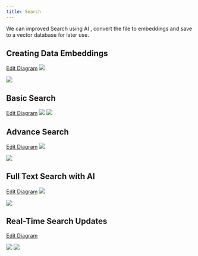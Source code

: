 ```yaml
---
title: Search
---
```

<Note> We can improved Search using AI , convert the file to embeddings and save to a vector database for later use.</Note>

## Creating Data Embeddings
<a href="https://mermaid.live/edit#pako:eNptU11v2jAU_SuWJcRLitqUBOKHSmx0Uh-qdUPdpCovF_sCFomd2Q6MRfz3OV8dNMuD42uf43Pu9XVFuRZIGR2NKqmkY6Qaux3mOGZkLMDsx-fzaJQqi79KVByXErYG8lQR_xVgnOSyAOXIq0UzXP1itHKoBAFLfuL6PR4iPwHfd8BFUfThEPe1QLV4qmHd7DFfoxBSbT3x5WlI-CZM_fOEbvYDudOGLMHBGiymquXUCdw8PPQOGXktMg2iwbWIfsujOnuMrGrPLRIvsR3AQ1ubjLwYzdHaBkOO0u3-67xF31xKfEdXGtXzvco_3ketNkPvCg54ebzTw6xrZou_UlvwvdLHDMUWm2OuJa4K9FmrjTQ5WZW8drYps75m4IvS-fX6g-rVpWZkKW2Rwamnk2c_wPb9PpR2SPQBTXMzAelza-onrd8_Eotg-A7WGZKDhGGONKA5mhyk8B1e1eemtOnulDI_FbiBMnMpTdXZQ6F0enVSnDJnSgxoWQhwfcf3i76n3rS-DCmr6G_KwmQSzZJkFk3DKIniKKAnyu7u4kmYzMLpPJqF89swmZ4D-qfh307m9eo0vp_fx3GcJGGv-CikT4OyDWTWS2ATPrfPtHmt578HRTyj" target="_blank">Edit Diagram</a>
<img className="block dark:hidden" src="https://mermaid.ink/img/pako:eNptk01v4jAQhv-K5XOK2pQE4kMldulKPVTbLequVOUy2ANYTeys7UBZxH9f58MUmuaQeJzn9Tsztg-Ua4GUUYt_a1Qc5xLWBspcEf9UYJzksgLlyItFM5z9YbRyqAQBS_7g8hQPyW_A33pwVlUhHHI_K1SzhwbrR_flEoWQau2FTw9DwS9hmo8X9KPfyJ02ZA4OlmAxV52mKeDq7i5kyMhLVWgQLdcR4Zen-vQYWTQ5dySesz3g0S5NRp6M5mhty5CddJsvM-_oq3OLZ3S1UUHvXT50n726Cn1WsMXz5Z0eVt0oO_7CbcbflN4VKNbYLnNpcdGg71qtpCnJouZNZqu6CD0D35Q-X-8_6F7Takbm0lYF7IOcPPoXrE_7obRDordo2p2JSKit7Z-0_v-OWATDN7AskGwlDGukES3RlCCFP8KHZt2cug2WmFPmhwJXUBcup7k6ehRqpxd7xSlzpsaI1pUAF048ZSsorJ_1h-pV6zJAPqTsQN8pi7NRMsmySTKOkyxJk4juKbu5SUdxNonH02QST6_jbHyM6L9Wfz2aNrPj9HZ6m6ZplsXB8l5IX8fJEdvwsbuI7X08_gefpDLn?type=png)](https://mermaid.live/edit#pako:eNptk01v4jAQhv-K5XOK2pQE4kMldulKPVTbLequVOUy2ANYTeys7UBZxH9f58MUmuaQeJzn9Tsztg-Ua4GUUYt_a1Qc5xLWBspcEf9UYJzksgLlyItFM5z9YbRyqAQBS_7g8hQPyW_A33pwVlUhHHI_K1SzhwbrR_flEoWQau2FTw9DwS9hmo8X9KPfyJ02ZA4OlmAxV52mKeDq7i5kyMhLVWgQLdcR4Zen-vQYWTQ5dySesz3g0S5NRp6M5mhty5CddJsvM-_oq3OLZ3S1UUHvXT50n726Cn1WsMXz5Z0eVt0oO_7CbcbflN4VKNbYLnNpcdGg71qtpCnJouZNZqu6CD0D35Q-X-8_6F7Takbm0lYF7IOcPPoXrE_7obRDordo2p2JSKit7Z-0_v-OWATDN7AskGwlDGukES3RlCCFP8KHZt2cug2WmFPmhwJXUBcup7k6ehRqpxd7xSlzpsaI1pUAF048ZSsorJ_1h-pV6zJAPqTsQN8pi7NRMsmySTKOkyxJk4juKbu5SUdxNonH02QST6_jbHyM6L9Wfz2aNrPj9HZ6m6ZplsXB8l5IX8fJEdvwsbuI7X08_gefpDLn" />

<img className="hidden dark:block" src="https://mermaid.ink/img/pako:eNptU11v2jAU_SuWJcRLitqUBOKHSmx0Uh-qdUPdpCovF_sCFomd2Q6MRfz3OV8dNMuD42uf43Pu9XVFuRZIGR2NKqmkY6Qaux3mOGZkLMDsx-fzaJQqi79KVByXErYG8lQR_xVgnOSyAOXIq0UzXP1itHKoBAFLfuL6PR4iPwHfd8BFUfThEPe1QLV4qmHd7DFfoxBSbT3x5WlI-CZM_fOEbvYDudOGLMHBGiymquXUCdw8PPQOGXktMg2iwbWIfsujOnuMrGrPLRIvsR3AQ1ubjLwYzdHaBkOO0u3-67xF31xKfEdXGtXzvco_3ketNkPvCg54ebzTw6xrZou_UlvwvdLHDMUWm2OuJa4K9FmrjTQ5WZW8drYps75m4IvS-fX6g-rVpWZkKW2Rwamnk2c_wPb9PpR2SPQBTXMzAelza-onrd8_Eotg-A7WGZKDhGGONKA5mhyk8B1e1eemtOnulDI_FbiBMnMpTdXZQ6F0enVSnDJnSgxoWQhwfcf3i76n3rS-DCmr6G_KwmQSzZJkFk3DKIniKKAnyu7u4kmYzMLpPJqF89swmZ4D-qfh307m9eo0vp_fx3GcJGGv-CikT4OyDWTWS2ATPrfPtHmt578HRTyj?type=png)](https://mermaid.live/edit#pako:eNptU11v2jAU_SuWJcRLitqUBOKHSmx0Uh-qdUPdpCovF_sCFomd2Q6MRfz3OV8dNMuD42uf43Pu9XVFuRZIGR2NKqmkY6Qaux3mOGZkLMDsx-fzaJQqi79KVByXErYG8lQR_xVgnOSyAOXIq0UzXP1itHKoBAFLfuL6PR4iPwHfd8BFUfThEPe1QLV4qmHd7DFfoxBSbT3x5WlI-CZM_fOEbvYDudOGLMHBGiymquXUCdw8PPQOGXktMg2iwbWIfsujOnuMrGrPLRIvsR3AQ1ubjLwYzdHaBkOO0u3-67xF31xKfEdXGtXzvco_3ketNkPvCg54ebzTw6xrZou_UlvwvdLHDMUWm2OuJa4K9FmrjTQ5WZW8drYps75m4IvS-fX6g-rVpWZkKW2Rwamnk2c_wPb9PpR2SPQBTXMzAelza-onrd8_Eotg-A7WGZKDhGGONKA5mhyk8B1e1eemtOnulDI_FbiBMnMpTdXZQ6F0enVSnDJnSgxoWQhwfcf3i76n3rS-DCmr6G_KwmQSzZJkFk3DKIniKKAnyu7u4kmYzMLpPJqF89swmZ4D-qfh307m9eo0vp_fx3GcJGGv-CikT4OyDWTWS2ATPrfPtHmt578HRTyj" />


## Basic Search

<a href="https://mermaid.live/edit#pako:eNp1klFrwjAQx79KOBBfVLTaavMgTOpexh42GYPRl7M9Z9CmXZIyu9LvvtQa2RD7kOYuv9z_n1xqSPKUgEOvVwspDGd13-wpoz5n_RTVod80vV4sNX2VJBOKBH4qzGLJ7FegMiIRBUrD3jSp2-yjyqUhmTLU7J221_iWXGFyuIAPReHCWy5atUiEBreoqVvvxtbBcLl0Epyt7V-xJ6q-c3Wp5BYtd1HgVkqLZEOokv1re0ptOvYCWDRa2WInSkpDHc06nL2UpKqOjlbDu0V1kUvn1VX95_Qu_cdvezzOIqGLI1bOgKXLo9GxhAFkpDIUqe1l3W6O4dzHGLidprRDC8YQy8aiWJp8U8kEuFElDaAsUjSut8B3eNQ2a-_7I88zB9kQeA0n4F448udhOPdnnh_6gT-ACvhkEoy8cO7NFv7cW4y9cNYM4Oe8fzxatNlZMF1MgyAIQ89JrlNhcnVVpHP43L3I88NsfgG4UtzE" target="_blank">Edit Diagram</a>
<img className="block dark:hidden" src="https://mermaid.ink/img/pako:eNp1kl1vwiAUhv8KOdfVuNovuDBZU3ez7GIzy5KlN0iPs5mFDmhmZ_zvo1bMFiMXwDk8nPfl4wBCVQgMDH51KAUWNf_QvCklca3l2taibrm05NWgvs4-aCUtyopwQ95wfYmvyZyLzzN437Y-vOaKfEAKbvmaGxzXx35wMFksvAQjSzdq8oj9t9LnSn7RcWcF5qRMLVbItdi-DKc0dmTPgEOL3BXbo-gsjjQZcfLcoe5HusgnN4uaVknv1Vf95_Qm_cfvcDxGitq0O957A47udtaUEgJoUDe8rtxjHYbNJdgtNlgCc9MKN9yBJZTy6FDeWbXqpQBmdYcBdG3FrX9bYBu-My7r7vtdqcZDLgR2gD2wkE7jlNI0jsKYxkkcQA_s7i6ZhjQNoyxOw2wW0ugYwM9p_2yaDdkomWfzJEkoDb3ksqqt0hdFPIVP45c7_bzjL_cK0r0?type=png)](https://mermaid.live/edit#pako:eNp1kl1vwiAUhv8KOdfVuNovuDBZU3ez7GIzy5KlN0iPs5mFDmhmZ_zvo1bMFiMXwDk8nPfl4wBCVQgMDH51KAUWNf_QvCklca3l2taibrm05NWgvs4-aCUtyopwQ95wfYmvyZyLzzN437Y-vOaKfEAKbvmaGxzXx35wMFksvAQjSzdq8oj9t9LnSn7RcWcF5qRMLVbItdi-DKc0dmTPgEOL3BXbo-gsjjQZcfLcoe5HusgnN4uaVknv1Vf95_Qm_cfvcDxGitq0O957A47udtaUEgJoUDe8rtxjHYbNJdgtNlgCc9MKN9yBJZTy6FDeWbXqpQBmdYcBdG3FrX9bYBu-My7r7vtdqcZDLgR2gD2wkE7jlNI0jsKYxkkcQA_s7i6ZhjQNoyxOw2wW0ugYwM9p_2yaDdkomWfzJEkoDb3ksqqt0hdFPIVP45c7_bzjL_cK0r0" />
<img className="hidden dark:block" src="https://mermaid.ink/img/pako:eNp1klFrwjAQx79KOJC-qGi11eZBmNS9jD1sMgajL2d7zqCmXZIyu9LvvtSa4RD7kOYuv9z_n1xqSPOMgEOvVwspDGe1Z3Z0JI8zL0O195qm10ukpq-SZEqxwE-Fx0Qy-xWojEhFgdKwN03qNvuocmlIZgw1e6fNX3xLLjHdX8CHonDhLRcvWyRGgxvU1K13Y-tgsFg4Cc5W9q_YE1XfubpUcouWuyhwK6VFuiZU6e61PaU2HXsBLBovbbETpaWhjmYdzl5KUlVHx8vB3aK6yKXz6qr-c3qXvvLbHo-zWOjigJUzYOnyYHQioQ9HUkcUme1l3W5O4NzHBLidZrRFCyaQyMaiWJp8XckUuFEl9aEsMjSuty5pr_sjz69D4DWcgPvRMJhF0SyY-kEUhEEfKuDjcTj0o5k_nQczfz7yo2nTh5_z_tFw3man4WQ-CcMwinynuMqEyRXwLR60laBz-Nw9yPO7bH4B2ofceQ?type=png)](https://mermaid.live/edit#pako:eNp1klFrwjAQx79KOJC-qGi11eZBmNS9jD1sMgajL2d7zqCmXZIyu9LvvtSa4RD7kOYuv9z_n1xqSPOMgEOvVwspDGe1Z3Z0JI8zL0O195qm10ukpq-SZEqxwE-Fx0Qy-xWojEhFgdKwN03qNvuocmlIZgw1e6fNX3xLLjHdX8CHonDhLRcvWyRGgxvU1K13Y-tgsFg4Cc5W9q_YE1XfubpUcouWuyhwK6VFuiZU6e61PaU2HXsBLBovbbETpaWhjmYdzl5KUlVHx8vB3aK6yKXz6qr-c3qXvvLbHo-zWOjigJUzYOnyYHQioQ9HUkcUme1l3W5O4NzHBLidZrRFCyaQyMaiWJp8XckUuFEl9aEsMjSuty5pr_sjz69D4DWcgPvRMJhF0SyY-kEUhEEfKuDjcTj0o5k_nQczfz7yo2nTh5_z_tFw3man4WQ-CcMwinynuMqEyRXwLR60laBz-Nw9yPO7bH4B2ofceQ" />



## Advance Search
<a href="https://mermaid.live/edit#pako:eNp9klFrwjAQx79KOBBfVLTaavMgKHVve9hkDEZfzuacRZt2STp0pd99qTXOIdiHNHf53f_-4VJBkgsCDp1OlcrUcFZ1zY4y6nLWFaj23brudGKp6askmVCU4qfCLJbMfgUqkyZpgdKwN03qPvukcmlICoaavdPmGt-TS0z2F3BRFC6856Jlg0RocIOa2vN2bRz053PXgrOV_Su2EN9ojQv2UpI6tahjLH5pxK_cmlAlu9fmvtq0-IWxdLS0skdKSkN_wm3FrX607D-S1kUunXen_c_5o4Ib782NOYtSXRzw5GxYujwYHUvoQUYqw1TY8VZNcQzn0cbA7VbQFi0YQyxri2Jp8vVJJsCNKqkHZSHQuHED3-JB26wdwUeeZw6yIfAKjsC9cOBPw3DqTzw_9AO_Byfgo1Ew8MKpN5n5U2829MJJ3YOfc_1wMGuyk2A8GwdBEIaea7kSqcnVtSOdw-f2kZ7fav0L8aHj-w" target="_blank">Edit Diagram</a>
<img className="block dark:hidden" src="https://mermaid.ink/img/pako:eNp9kk1vwjAMhv9K5HNBrPSD5oBEVXbbYUPTpKkX05hRjaZdkk50iP--lBLGhEQPaew8fv1GzgGKWhBw0PTVkiwoK_FDYZVLZr8GlSmLskFp2KsmdZt9VLU0JAVDzd5ofYlvyRSLzzO4aBoX3nJZ2iMZGlyjpuF8WHsHo_ncteBsaf-KLcQ3WuOCPbekugF1jMXPjfiFWxGqYvvS31ebAT8zls5SK7unojX0JzxUXOtn6eietG5q6bw77X_O7xVcee9vzFlW6maHnbNh6XZndC7Bg4pUhaWw8zv0xTmYLVWUA7dbQRu0YA65PFoUW1OvOlkAN6olD9pGoHHjBr7BnbZZO4L3uq4cZEPgB9gD95NxGCdJHAZ-mIRR6EEH_OEhGvtJ7AezMPZnEz8Jjh78nOon41mfDaLpbBpFUZL4ruVSlKZWl450Cp-GV3h6jMdfcdTZ9A?type=png)](https://mermaid.live/edit#pako:eNp9kk1vwjAMhv9K5HNBrPSD5oBEVXbbYUPTpKkX05hRjaZdkk50iP--lBLGhEQPaew8fv1GzgGKWhBw0PTVkiwoK_FDYZVLZr8GlSmLskFp2KsmdZt9VLU0JAVDzd5ofYlvyRSLzzO4aBoX3nJZ2iMZGlyjpuF8WHsHo_ncteBsaf-KLcQ3WuOCPbekugF1jMXPjfiFWxGqYvvS31ebAT8zls5SK7unojX0JzxUXOtn6eietG5q6bw77X_O7xVcee9vzFlW6maHnbNh6XZndC7Bg4pUhaWw8zv0xTmYLVWUA7dbQRu0YA65PFoUW1OvOlkAN6olD9pGoHHjBr7BnbZZO4L3uq4cZEPgB9gD95NxGCdJHAZ-mIRR6EEH_OEhGvtJ7AezMPZnEz8Jjh78nOon41mfDaLpbBpFUZL4ruVSlKZWl450Cp-GV3h6jMdfcdTZ9A" />

<img className="hidden dark:block" src="https://mermaid.ink/img/pako:eNp9klFrwjAQx79KOBBfVLTaavMgKHVve9hkDEZfzuacRZt2STp0pd99qTXOIdiHNHf53f_-4VJBkgsCDp1OlcrUcFZ1zY4y6nLWFaj23brudGKp6askmVCU4qfCLJbMfgUqkyZpgdKwN03qPvukcmlICoaavdPmGt-TS0z2F3BRFC6856Jlg0RocIOa2vN2bRz053PXgrOV_Su2EN9ojQv2UpI6tahjLH5pxK_cmlAlu9fmvtq0-IWxdLS0skdKSkN_wm3FrX607D-S1kUunXen_c_5o4Ib782NOYtSXRzw5GxYujwYHUvoQUYqw1TY8VZNcQzn0cbA7VbQFi0YQyxri2Jp8vVJJsCNKqkHZSHQuHED3-JB26wdwUeeZw6yIfAKjsC9cOBPw3DqTzw_9AO_Byfgo1Ew8MKpN5n5U2829MJJ3YOfc_1wMGuyk2A8GwdBEIaea7kSqcnVtSOdw-f2kZ7fav0L8aHj-w?type=png)](https://mermaid.live/edit#pako:eNp9klFrwjAQx79KOBBfVLTaavMgKHVve9hkDEZfzuacRZt2STp0pd99qTXOIdiHNHf53f_-4VJBkgsCDp1OlcrUcFZ1zY4y6nLWFaj23brudGKp6askmVCU4qfCLJbMfgUqkyZpgdKwN03qPvukcmlICoaavdPmGt-TS0z2F3BRFC6856Jlg0RocIOa2vN2bRz053PXgrOV_Su2EN9ojQv2UpI6tahjLH5pxK_cmlAlu9fmvtq0-IWxdLS0skdKSkN_wm3FrX607D-S1kUunXen_c_5o4Ib782NOYtSXRzw5GxYujwYHUvoQUYqw1TY8VZNcQzn0cbA7VbQFi0YQyxri2Jp8vVJJsCNKqkHZSHQuHED3-JB26wdwUeeZw6yIfAKjsC9cOBPw3DqTzw_9AO_Byfgo1Ew8MKpN5n5U2829MJJ3YOfc_1wMGuyk2A8GwdBEIaea7kSqcnVtSOdw-f2kZ7fav0L8aHj-w" />


## Full Text Search with AI
<a href="https://mermaid.live/edit#pako:eNqFk8FuozAQhl_FshTlkkQNDST4EImIVuKw2u52V5UqLhOYNlbBUNtIySLefW3ALVUO5QCeme_3_BrslmZVjpTR2azlgmtG2rk-YYlzRuY5yLd5181mqVD43qDIMObwKqFMBTFPDVLzjNcgNPmrUF5n72UlNIqcgCJPePyIr8kDZG8jGNW1C6-5KLHIzxqFWUUPyTURHywRg4YjKBzqw9t6XO73zgQjd-YryX1TFOQPnjX51aC8DKyDDD96YT1ouUcEmZ2euD5FyW87GKUH0UgaTZQwMpas5QdZZagUF68DGCXL6cZjGfOpg8_N4oOxesas0TgxO7iYKuLD8nu7qq6EG4tr8WUo38sms7EjZSTmqi7g4iwZuim0SgVd0BJlCTw3J6y14pT2pyulzCxzfAEDpjQVnUGh0dXjRWSUadnggjZ1DtqdOMpeoFAma_7xc1WVDjIhZS09U-aFK38bhlt_4_mhH_gLeqFsvQ5WXrj1Njt_6-1uvHDTLei_Xn-z2tnsJrjd3QZBEIZr1_Iu57qSHx2xD38M96S_Lt1_Q8cO-w" target="_blank">Edit Diagram</a>
<img className="block dark:hidden" src="https://mermaid.ink/img/pako:eNqFk02PgjAQhv9KM2c1ioLSgwkGTThs1v2KyYZLhVHJQmHbkuga__u2Ql02HuQAnZnn7bwZ2jMkZYpAQeJ3jTzBMGN7wYqYE_1UTKgsySrGFfmQKO6zK1FyhTwlTJINbm_xPblgyVcLBlVlw3suiAzyXCHXq2Ad3RPhwhAhU2zLJDb15m089udza4KSpf4KsqrznLzjUZGXGsWpYS2k-dYLvYKGe0MmksMmU4cgejWDkaoRtaTWBBElbclYXosyQSkzvm_AIOp3N27LmHYd_G0WLrTVIya1wo7ZxkVXES76j-3KquR2LLbFv6E8lnVmY0ZKSZjJKmcna0nTda5kzKEHBYqCZak-QmcjjkEdsMAYqF6muGMajCHmF42yWpVvJ54AVaLGHtRVypQ9cUB3LJc6q__xZ1kWFtIh0DMcgTr-wJ36_tSdOK7vem4PTkBHI2_g-FNnMnOnzmzo-JNLD36u-uFgZrITbzwbe57n-yPbcplmqhS3jngNn5qLcL0Pl1-iCwT0?type=png)](https://mermaid.live/edit#pako:eNqFk02PgjAQhv9KM2c1ioLSgwkGTThs1v2KyYZLhVHJQmHbkuga__u2Ql02HuQAnZnn7bwZ2jMkZYpAQeJ3jTzBMGN7wYqYE_1UTKgsySrGFfmQKO6zK1FyhTwlTJINbm_xPblgyVcLBlVlw3suiAzyXCHXq2Ad3RPhwhAhU2zLJDb15m089udza4KSpf4KsqrznLzjUZGXGsWpYS2k-dYLvYKGe0MmksMmU4cgejWDkaoRtaTWBBElbclYXosyQSkzvm_AIOp3N27LmHYd_G0WLrTVIya1wo7ZxkVXES76j-3KquR2LLbFv6E8lnVmY0ZKSZjJKmcna0nTda5kzKEHBYqCZak-QmcjjkEdsMAYqF6muGMajCHmF42yWpVvJ54AVaLGHtRVypQ9cUB3LJc6q__xZ1kWFtIh0DMcgTr-wJ36_tSdOK7vem4PTkBHI2_g-FNnMnOnzmzo-JNLD36u-uFgZrITbzwbe57n-yPbcplmqhS3jngNn5qLcL0Pl1-iCwT0" />

<img className="hidden dark:block" src="https://mermaid.ink/img/pako:eNqFk8FuozAQhl_FshTlkkQNDST4EImIVuKw2u52V5UqLhOYNlbBUNtIySLefW3ALVUO5QCeme_3_BrslmZVjpTR2azlgmtG2rk-YYlzRuY5yLd5181mqVD43qDIMObwKqFMBTFPDVLzjNcgNPmrUF5n72UlNIqcgCJPePyIr8kDZG8jGNW1C6-5KLHIzxqFWUUPyTURHywRg4YjKBzqw9t6XO73zgQjd-YryX1TFOQPnjX51aC8DKyDDD96YT1ouUcEmZ2euD5FyW87GKUH0UgaTZQwMpas5QdZZagUF68DGCXL6cZjGfOpg8_N4oOxesas0TgxO7iYKuLD8nu7qq6EG4tr8WUo38sms7EjZSTmqi7g4iwZuim0SgVd0BJlCTw3J6y14pT2pyulzCxzfAEDpjQVnUGh0dXjRWSUadnggjZ1DtqdOMpeoFAma_7xc1WVDjIhZS09U-aFK38bhlt_4_mhH_gLeqFsvQ5WXrj1Njt_6-1uvHDTLei_Xn-z2tnsJrjd3QZBEIZr1_Iu57qSHx2xD38M96S_Lt1_Q8cO-w?type=png)](https://mermaid.live/edit#pako:eNqFk8FuozAQhl_FshTlkkQNDST4EImIVuKw2u52V5UqLhOYNlbBUNtIySLefW3ALVUO5QCeme_3_BrslmZVjpTR2azlgmtG2rk-YYlzRuY5yLd5181mqVD43qDIMObwKqFMBTFPDVLzjNcgNPmrUF5n72UlNIqcgCJPePyIr8kDZG8jGNW1C6-5KLHIzxqFWUUPyTURHywRg4YjKBzqw9t6XO73zgQjd-YryX1TFOQPnjX51aC8DKyDDD96YT1ouUcEmZ2euD5FyW87GKUH0UgaTZQwMpas5QdZZagUF68DGCXL6cZjGfOpg8_N4oOxesas0TgxO7iYKuLD8nu7qq6EG4tr8WUo38sms7EjZSTmqi7g4iwZuim0SgVd0BJlCTw3J6y14pT2pyulzCxzfAEDpjQVnUGh0dXjRWSUadnggjZ1DtqdOMpeoFAma_7xc1WVDjIhZS09U-aFK38bhlt_4_mhH_gLeqFsvQ5WXrj1Njt_6-1uvHDTLei_Xn-z2tnsJrjd3QZBEIZr1_Iu57qSHx2xD38M96S_Lt1_Q8cO-w" />

## Real-Time Search Updates

<a href="https://mermaid.live/edit#pako:eNqNkk1PwzAMhv9KZGnaZZtGWbs2BySmwgVxYSAk1IvXehDRJiVJBaPqfyf9moYmJHJoavt5Y8dxDanKCDhMJrWQwnJWT-0bFTTlbJqhfp82zWSSSEMfFcmUYoGvGotEMrdK1FakokRp2ZMhfe691UpakhlDw55pd7TPyQ2m7wN4XZajec7FmxaJ0eIODfXx_ttWML-6GlNwduN2ze7o8Kl0xvZKswfCfP4oCmJPZYaWTK8cJU495OUd2pJbQp2-DfhD2wVje9WAOlG84Wxb7UyqxY6YVX_lyZUqT2L90QPSE-2KN_N_FGJKJc2JaqzmVwf-qT25f9tEPpTEYmHKHA892L0GzKAgXaDI3MjUbSCBblwS4O43oz1WuU0gkY1DsbJqe5ApcKsrmkHVHTuMEPA95sZ53bO-KFWMkDOB1_AF3IsW_jqK1v7K8yM_8GdwAH5xESy8aO2tQn_thUsvWjUz-O70y0XYelfBZXgZBEEUeWPKm0xYpY8ZqTPv-8Hv5r_5Ac8X_mk" target="_blank">Edit Diagram</a>

<img className="block dark:hidden" src="https://mermaid.ink/img/pako:eNqNkk1vwjAMhv9K5HNBUGihOSCtKrtMu8DQpKkXtzWjWtt0SaqNIf77kn4gJjSJHJraft7YcXyCVGQEHBR9NlSlFOX4LrGMK2ZWjVLnaV5jpdlOkbz1PkpRaaoyhoq9UnKxb8kQ048efKjrwbzlotAiEWpMUFEX7762gtFqNaTgbG12yZ7o-CVkxvZCsg1hMXrJS2K7OkNNqlMOEqPu8_IWteSWUKaHHt_YLijdqXrUiKKQs22TqFTmCTEt_stTCFFfxbqje6Qj7IrC0R2FqFpU6ko1VPOnA3dqr-5vm8j7kliUq7rAYwe2rwEOlCRLzDMzEycbiEEfqKQYuPnNaI9NoWOIq7NBsdFie6xS4Fo25EDTHtuPEPA9Fsp4zbO-CVEOkDGBn-AbuBuMvUUQLLy56wWe7zlwBD6d-mM3WLjzpbdwlxM3mJ8d-Gn1k_HSeuf-bDnzfT8I3CHlOsu1kJeM1JrP3WS3A37-BQTR9GI?type=png)](https://mermaid.live/edit#pako:eNqNkk1vwjAMhv9K5HNBUGihOSCtKrtMu8DQpKkXtzWjWtt0SaqNIf77kn4gJjSJHJraft7YcXyCVGQEHBR9NlSlFOX4LrGMK2ZWjVLnaV5jpdlOkbz1PkpRaaoyhoq9UnKxb8kQ048efKjrwbzlotAiEWpMUFEX7762gtFqNaTgbG12yZ7o-CVkxvZCsg1hMXrJS2K7OkNNqlMOEqPu8_IWteSWUKaHHt_YLijdqXrUiKKQs22TqFTmCTEt_stTCFFfxbqje6Qj7IrC0R2FqFpU6ko1VPOnA3dqr-5vm8j7kliUq7rAYwe2rwEOlCRLzDMzEycbiEEfqKQYuPnNaI9NoWOIq7NBsdFie6xS4Fo25EDTHtuPEPA9Fsp4zbO-CVEOkDGBn-AbuBuMvUUQLLy56wWe7zlwBD6d-mM3WLjzpbdwlxM3mJ8d-Gn1k_HSeuf-bDnzfT8I3CHlOsu1kJeM1JrP3WS3A37-BQTR9GI" />
<img className="hidden dark:block" src="https://mermaid.ink/img/pako:eNqNkk1PwzAMhv9KZGnaZZtGWbs2BySmwgVxYSAk1IvXehDRJiVJBaPqfyf9moYmJHJoavt5Y8dxDanKCDhMJrWQwnJWT-0bFTTlbJqhfp82zWSSSEMfFcmUYoGvGotEMrdK1FakokRp2ZMhfe691UpakhlDw55pd7TPyQ2m7wN4XZajec7FmxaJ0eIODfXx_ttWML-6GlNwduN2ze7o8Kl0xvZKswfCfP4oCmJPZYaWTK8cJU495OUd2pJbQp2-DfhD2wVje9WAOlG84Wxb7UyqxY6YVX_lyZUqT2L90QPSE-2KN_N_FGJKJc2JaqzmVwf-qT25f9tEPpTEYmHKHA892L0GzKAgXaDI3MjUbSCBblwS4O43oz1WuU0gkY1DsbJqe5ApcKsrmkHVHTuMEPA95sZ53bO-KFWMkDOB1_AF3IsW_jqK1v7K8yM_8GdwAH5xESy8aO2tQn_thUsvWjUz-O70y0XYelfBZXgZBEEUeWPKm0xYpY8ZqTPv-8Hv5r_5Ac8X_mk?type=png)](https://mermaid.live/edit#pako:eNqNkk1PwzAMhv9KZGnaZZtGWbs2BySmwgVxYSAk1IvXehDRJiVJBaPqfyf9moYmJHJoavt5Y8dxDanKCDhMJrWQwnJWT-0bFTTlbJqhfp82zWSSSEMfFcmUYoGvGotEMrdK1FakokRp2ZMhfe691UpakhlDw55pd7TPyQ2m7wN4XZajec7FmxaJ0eIODfXx_ttWML-6GlNwduN2ze7o8Kl0xvZKswfCfP4oCmJPZYaWTK8cJU495OUd2pJbQp2-DfhD2wVje9WAOlG84Wxb7UyqxY6YVX_lyZUqT2L90QPSE-2KN_N_FGJKJc2JaqzmVwf-qT25f9tEPpTEYmHKHA892L0GzKAgXaDI3MjUbSCBblwS4O43oz1WuU0gkY1DsbJqe5ApcKsrmkHVHTuMEPA95sZ53bO-KFWMkDOB1_AF3IsW_jqK1v7K8yM_8GdwAH5xESy8aO2tQn_thUsvWjUz-O70y0XYelfBZXgZBEEUeWPKm0xYpY8ZqTPv-8Hv5r_5Ac8X_mk" />
